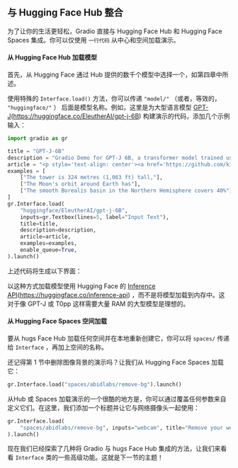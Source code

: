 
## 与 Hugging Face Hub 整合 


为了让你的生活更轻松，Gradio 直接与 Hugging Face Hub 和 Hugging Face Spaces 集成。你可以仅使用 `一行代码` 从中心和空间加载演示。

#### 从 Hugging Face Hub 加载模型 
首先，从 Hugging Face 通过 Hub 提供的数千个模型中选择一个，如第四章中所述。

使用特殊的 `Interface.load()` 方法，你可以传递 `"model/"` （或者，等效的， `"huggingface/"` ） 后面是模型名称。例如，这里是为大型语言模型 [GPT-J](https://huggingface.co/EleutherAI/gpt-j-6B)(https://huggingface.co/EleutherAI/gpt-j-6B) 构建演示的代码，添加几个示例输入：

```py
import gradio as gr

title = "GPT-J-6B"
description = "Gradio Demo for GPT-J 6B, a transformer model trained using Ben Wang's Mesh Transformer JAX. 'GPT-J' refers to the class of model, while '6B' represents the number of trainable parameters. To use it, simply add your text, or click one of the examples to load them. Read more at the links below."
article = "<p style='text-align: center'><a href='https://github.com/kingoflolz/mesh-transformer-jax' target='_blank'>GPT-J-6B: A 6 Billion Parameter Autoregressive Language Model</a></p>"
examples = [
    ["The tower is 324 metres (1,063 ft) tall,"],
    ["The Moon's orbit around Earth has"],
    ["The smooth Borealis basin in the Northern Hemisphere covers 40%"],
]
gr.Interface.load(
    "huggingface/EleutherAI/gpt-j-6B",
    inputs=gr.Textbox(lines=5, label="Input Text"),
    title=title,
    description=description,
    article=article,
    examples=examples,
    enable_queue=True,
).launch()
```
    
上述代码将生成以下界面：

以这种方式加载模型使用 Hugging Face 的 [Inference API](https://huggingface.co/inference-api)(https://huggingface.co/inference-api) ，而不是将模型加载到内存中。这对于像 GPT-J 或 T0pp 这样需要大量 RAM 的大型模型是理想的。

#### 从 Hugging Face Spaces 空间加载 
要从 hugs Face Hub 加载任何空间并在本地重新创建它，你可以将 `spaces/` 传递给 `Interface` ，再加上空间的名称。

还记得第 1 节中删除图像背景的演示吗？让我们从 Hugging Face Spaces 加载它：

```py
gr.Interface.load("spaces/abidlabs/remove-bg").launch()
```

从Hub 或 Spaces 加载演示的一个很酷的地方是，你可以通过覆盖任何参数来自定义它们。在这里，我们添加一个标题并让它与网络摄像头一起使用：

```py
gr.Interface.load(
    "spaces/abidlabs/remove-bg", inputs="webcam", title="Remove your webcam background!"
).launch()
```

现在我们已经探索了几种将 Gradio 与 hugs Face Hub 集成的方法，让我们来看看 `Interface` 类的一些高级功能。这就是下一节的主题！